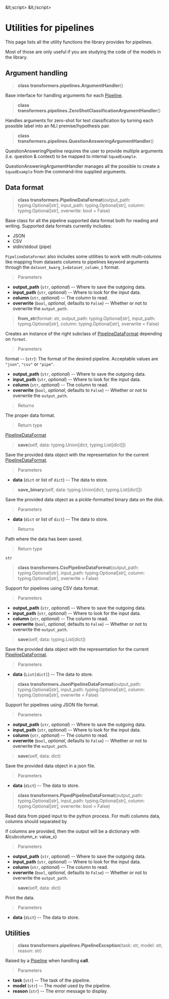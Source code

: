 &amp;lt;script>
&amp;lt;/script>

<!--Copyright 2020 The HuggingFace Team. All rights reserved.

Licensed under the Apache License, Version 2.0 (the "License"); you may not use this file except in compliance with
the License. You may obtain a copy of the License at

http://www.apache.org/licenses/LICENSE-2.0

Unless required by applicable law or agreed to in writing, software distributed under the License is distributed on
an "AS IS" BASIS, WITHOUT WARRANTIES OR CONDITIONS OF ANY KIND, either express or implied. See the License for the
specific language governing permissions and limitations under the License.
-->

# Utilities for pipelines

This page lists all the utility functions the library provides for pipelines.

Most of those are only useful if you are studying the code of the models in the library.


## Argument handling

<a id='transformers.pipelines.ArgumentHandler'></a>
> **class transformers.pipelines.ArgumentHandler**()


Base interface for handling arguments for each [Pipeline](main_classes/pipelines.html#transformers.Pipeline).


<a id='transformers.pipelines.ZeroShotClassificationArgumentHandler'></a>
> **class transformers.pipelines.ZeroShotClassificationArgumentHandler**()


Handles arguments for zero-shot for text classification by turning each possible label into an NLI
premise/hypothesis pair.


<a id='transformers.pipelines.QuestionAnsweringArgumentHandler'></a>
> **class transformers.pipelines.QuestionAnsweringArgumentHandler**()


QuestionAnsweringPipeline requires the user to provide multiple arguments (i.e. question & context) to be mapped to
internal `SquadExample`.

QuestionAnsweringArgumentHandler manages all the possible to create a `SquadExample` from the
command-line supplied arguments.


## Data format

<a id='transformers.PipelineDataFormat'></a>
> **class transformers.PipelineDataFormat**(output_path: typing.Optional[str], input_path: typing.Optional[str], column: typing.Optional[str], overwrite: bool = False)


Base class for all the pipeline supported data format both for reading and writing. Supported data formats
currently includes:

- JSON
- CSV
- stdin/stdout (pipe)

`PipelineDataFormat` also includes some utilities to work with multi-columns like mapping from datasets
columns to pipelines keyword arguments through the `dataset_kwarg_1=dataset_column_1` format.

> Parameters

- **output_path** (`str`, _optional_) -- Where to save the outgoing data.
- **input_path** (`str`, _optional_) -- Where to look for the input data.
- **column** (`str`, _optional_) -- The column to read.
- **overwrite** (`bool`, _optional_, defaults to `False`) --
  Whether or not to overwrite the `output_path`.


<a id='transformers.PipelineDataFormat.from_str'></a>
> **from\_str**(format: str, output_path: typing.Optional[str], input_path: typing.Optional[str], column: typing.Optional[str], overwrite = False)


Creates an instance of the right subclass of [PipelineDataFormat](internal/pipelines_utils.html#transformers.PipelineDataFormat) depending on
`format`.

> Parameters

format -- (`str`):
The format of the desired pipeline. Acceptable values are `"json"`, `"csv"` or `"pipe"`.
- **output_path** (`str`, _optional_) --
  Where to save the outgoing data.
- **input_path** (`str`, _optional_) --
  Where to look for the input data.
- **column** (`str`, _optional_) --
  The column to read.
- **overwrite** (`bool`, _optional_, defaults to `False`) --
  Whether or not to overwrite the `output_path`.

> Returns

The proper data format.

> Return type

[PipelineDataFormat](internal/pipelines_utils.html#transformers.PipelineDataFormat)


<a id='transformers.PipelineDataFormat.save'></a>
> **save**(self, data: typing.Union[dict, typing.List[dict]])


Save the provided data object with the representation for the current
[PipelineDataFormat](internal/pipelines_utils.html#transformers.PipelineDataFormat).

> Parameters

- **data** (`dict` or list of `dict`) -- The data to store.


<a id='transformers.PipelineDataFormat.save_binary'></a>
> **save\_binary**(self, data: typing.Union[dict, typing.List[dict]])


Save the provided data object as a pickle-formatted binary data on the disk.

> Parameters

- **data** (`dict` or list of `dict`) -- The data to store.

> Returns

Path where the data has been saved.

> Return type

`str`


<a id='transformers.CsvPipelineDataFormat'></a>
> **class transformers.CsvPipelineDataFormat**(output_path: typing.Optional[str], input_path: typing.Optional[str], column: typing.Optional[str], overwrite = False)


Support for pipelines using CSV data format.

> Parameters

- **output_path** (`str`, _optional_) -- Where to save the outgoing data.
- **input_path** (`str`, _optional_) -- Where to look for the input data.
- **column** (`str`, _optional_) -- The column to read.
- **overwrite** (`bool`, _optional_, defaults to `False`) --
  Whether or not to overwrite the `output_path`.


<a id='transformers.CsvPipelineDataFormat.save'></a>
> **save**(self, data: typing.List[dict])


Save the provided data object with the representation for the current
[PipelineDataFormat](internal/pipelines_utils.html#transformers.PipelineDataFormat).

> Parameters

- **data** (`List[dict]`) -- The data to store.


<a id='transformers.JsonPipelineDataFormat'></a>
> **class transformers.JsonPipelineDataFormat**(output_path: typing.Optional[str], input_path: typing.Optional[str], column: typing.Optional[str], overwrite = False)


Support for pipelines using JSON file format.

> Parameters

- **output_path** (`str`, _optional_) -- Where to save the outgoing data.
- **input_path** (`str`, _optional_) -- Where to look for the input data.
- **column** (`str`, _optional_) -- The column to read.
- **overwrite** (`bool`, _optional_, defaults to `False`) --
  Whether or not to overwrite the `output_path`.


<a id='transformers.JsonPipelineDataFormat.save'></a>
> **save**(self, data: dict)


Save the provided data object in a json file.

> Parameters

- **data** (`dict`) -- The data to store.


<a id='transformers.PipedPipelineDataFormat'></a>
> **class transformers.PipedPipelineDataFormat**(output_path: typing.Optional[str], input_path: typing.Optional[str], column: typing.Optional[str], overwrite: bool = False)


Read data from piped input to the python process. For multi columns data, columns should separated by 	

If columns are provided, then the output will be a dictionary with &lcubcolumn_x: value_x}

> Parameters

- **output_path** (`str`, _optional_) -- Where to save the outgoing data.
- **input_path** (`str`, _optional_) -- Where to look for the input data.
- **column** (`str`, _optional_) -- The column to read.
- **overwrite** (`bool`, _optional_, defaults to `False`) --
  Whether or not to overwrite the `output_path`.


<a id='transformers.PipedPipelineDataFormat.save'></a>
> **save**(self, data: dict)


Print the data.

> Parameters

- **data** (`dict`) -- The data to store.


## Utilities

<a id='transformers.pipelines.PipelineException'></a>
> **class transformers.pipelines.PipelineException**(task: str, model: str, reason: str)


Raised by a [Pipeline](main_classes/pipelines.html#transformers.Pipeline) when handling __call__.

> Parameters

- **task** (`str`) -- The task of the pipeline.
- **model** (`str`) -- The model used by the pipeline.
- **reason** (`str`) -- The error message to display.

